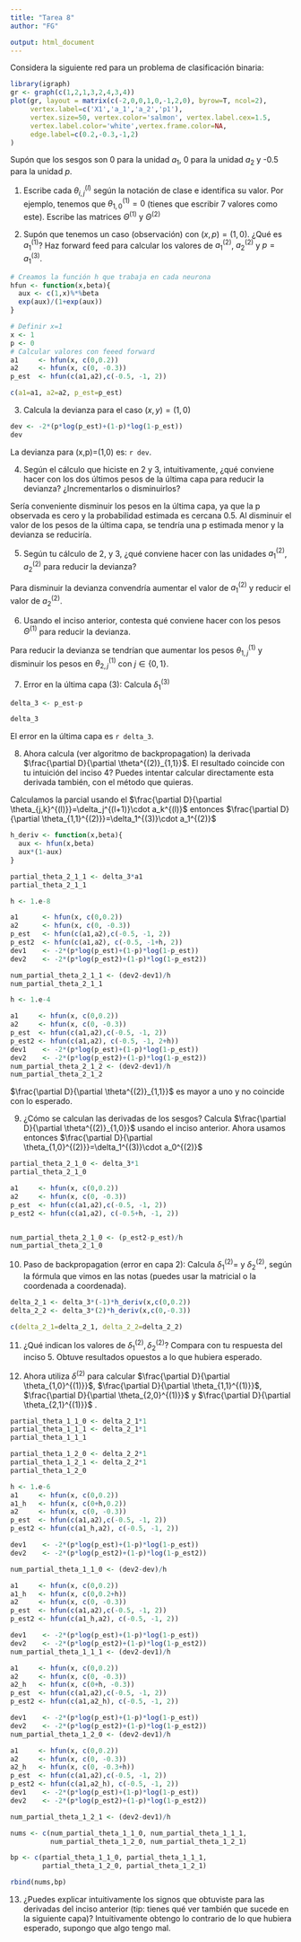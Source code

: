 ```yaml
---
title: "Tarea 8"
author: "FG"

output: html_document
---
```



Considera la siguiente red para un problema de clasificación binaria:

```r
library(igraph)
gr <- graph(c(1,2,1,3,2,4,3,4))
plot(gr, layout = matrix(c(-2,0,0,1,0,-1,2,0), byrow=T, ncol=2),
     vertex.label=c('X1','a_1','a_2','p1'), 
     vertex.size=50, vertex.color='salmon', vertex.label.cex=1.5,
     vertex.label.color='white',vertex.frame.color=NA,
     edge.label=c(0.2,-0.3,-1,2)
)
```


Supón que los sesgos son 0 para la unidad $a_1$, 0 para la unidad $a_2$ y -0.5 para la unidad $p$.

1. Escribe cada $\theta_{i,j}^{(l)}$ según la notación de clase e identifica su valor. Por ejemplo, tenemos que $\theta^{(1)}_{1,0} = 0$ (tienes que escribir 7 valores como este). Escribe las matrices $\Theta^{(1)}$ y $\Theta^{(2)}$

2. Supón que tenemos un caso (observación) con $(x, p)=(1, 0)$. ¿Qué es $a_1^{(1)}$? Haz forward feed para calcular los valores de $a_1^{(2)}$, $a_2^{(2)}$ y $p=a_1^{(3)}$.

```r
# Creamos la función h que trabaja en cada neurona
hfun <- function(x,beta){
  aux <- c(1,x)%*%beta
  exp(aux)/(1+exp(aux))
}
```

```r
# Definir x=1
x <- 1
p <- 0
# Calcular valores con feeed forward
a1     <- hfun(x, c(0,0.2))
a2     <- hfun(x, c(0, -0.3))
p_est  <- hfun(c(a1,a2),c(-0.5, -1, 2))

c(a1=a1, a2=a2, p_est=p_est)

```


3. Calcula la devianza para el caso $(x, y)=(1, 0)$
```r
dev <- -2*(p*log(p_est)+(1-p)*log(1-p_est))
dev
```
La devianza para (x,p)=(1,0) es: `r dev`.

4. Según el cálculo que hiciste en 2 y 3, intuitivamente, ¿qué conviene hacer con los dos últimos pesos de la última capa para reducir la devianza? ¿Incrementarlos o disminuirlos? 

Sería conveniente disminuir los pesos en la última capa, ya que la p observada es cero y la probabilidad estimada es cercana 0.5. Al disminuir el valor de los pesos de la última capa, se tendría una p estimada menor y la devianza se reduciría.

5. Según tu cálculo de 2, y 3, ¿qué conviene hacer con
las unidades
$a_1^{(2)}$, $a_2^{(2)}$  para reducir la devianza? 

Para disminuir la devianza convendría aumentar el valor de $a_1^{(2)}$ y reducir el valor de $a_2^{(2)}$.

6. Usando el inciso anterior, contesta qué conviene hacer con los pesos $\Theta^{(1)}$ para reducir la devianza.

Para reducir la devianza se tendrían que aumentar los pesos $\theta_{1,j}^{(1)}$ y disminuir los pesos en $\theta_{2,j}^{(1)}$ con $j\in \{0,1\}$. 

7. Error en la última capa (3): Calcula $\delta^{(3)}_1$
```r
delta_3 <- p_est-p

delta_3
```
El error en la última capa es `r delta_3`.

8. Ahora calcula (ver algoritmo de backpropagation) la derivada $\frac{\partial D}{\partial \theta^{(2)}_{1,1}}$. El resultado coincide con tu intuición del inciso 4? Puedes intentar calcular directamente esta derivada también, con el método que quieras.

Calculamos la parcial usando el $\frac{\partial D}{\partial \theta_{j,k}^{(l)}}=\delta_j^{(l+1)}\cdot  a_k^{(l)}$ entonces $\frac{\partial D}{\partial \theta_{1,1}^{(2)}}=\delta_1^{(3)}\cdot  a_1^{(2)}$

```r
h_deriv <- function(x,beta){
  aux <- hfun(x,beta)
  aux*(1-aux)
}

partial_theta_2_1_1 <- delta_3*a1
partial_theta_2_1_1
```
```r
h <- 1.e-8

a1      <- hfun(x, c(0,0.2))
a2      <- hfun(x, c(0, -0.3))
p_est   <- hfun(c(a1,a2),c(-0.5, -1, 2))
p_est2  <- hfun(c(a1,a2), c(-0.5, -1+h, 2))
dev1    <- -2*(p*log(p_est)+(1-p)*log(1-p_est))
dev2    <- -2*(p*log(p_est2)+(1-p)*log(1-p_est2))

num_partial_theta_2_1_1 <- (dev2-dev1)/h
num_partial_theta_2_1_1
```

```r
h <- 1.e-4

a1     <- hfun(x, c(0,0.2))
a2     <- hfun(x, c(0, -0.3))
p_est  <- hfun(c(a1,a2),c(-0.5, -1, 2))
p_est2 <- hfun(c(a1,a2), c(-0.5, -1, 2+h))
dev1    <- -2*(p*log(p_est)+(1-p)*log(1-p_est))
dev2    <- -2*(p*log(p_est2)+(1-p)*log(1-p_est2))
num_partial_theta_2_1_2 <- (dev2-dev1)/h
num_partial_theta_2_1_2
```

$\frac{\partial D}{\partial \theta^{(2)}_{1,1}}$ es mayor a uno y no coincide con lo esperado. 

9. ¿Cómo se calculan las derivadas de los sesgos? Calcula $\frac{\partial D}{\partial \theta^{(2)}_{1,0}}$ usando 
el inciso anterior. Ahora usamos  entonces $\frac{\partial D}{\partial \theta_{1,0}^{(2)}}=\delta_1^{(3)}\cdot  a_0^{(2)}$

```r

partial_theta_2_1_0 <- delta_3*1
partial_theta_2_1_0
```
```r
a1     <- hfun(x, c(0,0.2))
a2     <- hfun(x, c(0, -0.3))
p_est  <- hfun(c(a1,a2),c(-0.5, -1, 2))
p_est2 <- hfun(c(a1,a2), c(-0.5+h, -1, 2))


num_partial_theta_2_1_0 <- (p_est2-p_est)/h
num_partial_theta_2_1_0

```


10. Paso de backpropagation (error en capa 2): Calcula $\delta^{(2)}_1=$ y $\delta^{(2)}_2$, según la fórmula que vimos en las notas
(puedes usar la matricial o la coordenada a coordenada).
```r
delta_2_1 <- delta_3*(-1)*h_deriv(x,c(0,0.2))
delta_2_2 <- delta_3*(2)*h_deriv(x,c(0,-0.3))

c(delta_2_1=delta_2_1, delta_2_2=delta_2_2)

```

11. ¿Qué indican los valores de $\delta^{(2)}_1, \delta^{(2)}_2$? Compara con tu respuesta del inciso 5.
Obtuve resultados opuestos a lo que hubiera esperado.

12. Ahora utiliza $\delta^{(2)}$ para calcular  $\frac{\partial D}{\partial \theta_{1,0}^{(1)}}$, $\frac{\partial D}{\partial \theta_{1,1}^{(1)}}$, $\frac{\partial D}{\partial \theta_{2,0}^{(1)}}$ y $\frac{\partial D}{\partial \theta_{2,1}^{(1)}}$ . 
```r
partial_theta_1_1_0 <- delta_2_1*1
partial_theta_1_1_1 <- delta_2_1*1
partial_theta_1_1_1

partial_theta_1_2_0 <- delta_2_2*1
partial_theta_1_2_1 <- delta_2_2*1
partial_theta_1_2_0

```

```r
h <- 1.e-6
a1     <- hfun(x, c(0,0.2))
a1_h   <- hfun(x, c(0+h,0.2))
a2     <- hfun(x, c(0, -0.3))
p_est  <- hfun(c(a1,a2),c(-0.5, -1, 2))
p_est2 <- hfun(c(a1_h,a2), c(-0.5, -1, 2))

dev1    <- -2*(p*log(p_est)+(1-p)*log(1-p_est))
dev2    <- -2*(p*log(p_est2)+(1-p)*log(1-p_est2))

num_partial_theta_1_1_0 <- (dev2-dev)/h
```

```r
a1     <- hfun(x, c(0,0.2))
a1_h   <- hfun(x, c(0,0.2+h))
a2     <- hfun(x, c(0, -0.3))
p_est  <- hfun(c(a1,a2),c(-0.5, -1, 2))
p_est2 <- hfun(c(a1_h,a2), c(-0.5, -1, 2))

dev1    <- -2*(p*log(p_est)+(1-p)*log(1-p_est))
dev2    <- -2*(p*log(p_est2)+(1-p)*log(1-p_est2))
num_partial_theta_1_1_1 <- (dev2-dev1)/h
```

```r
a1     <- hfun(x, c(0,0.2))
a2     <- hfun(x, c(0, -0.3))
a2_h   <- hfun(x, c(0+h, -0.3))
p_est  <- hfun(c(a1,a2),c(-0.5, -1, 2))
p_est2 <- hfun(c(a1,a2_h), c(-0.5, -1, 2))

dev1    <- -2*(p*log(p_est)+(1-p)*log(1-p_est))
dev2    <- -2*(p*log(p_est2)+(1-p)*log(1-p_est2))
num_partial_theta_1_2_0 <- (dev2-dev1)/h
```

```r
a1     <- hfun(x, c(0,0.2))
a2     <- hfun(x, c(0, -0.3))
a2_h   <- hfun(x, c(0, -0.3+h))
p_est  <- hfun(c(a1,a2),c(-0.5, -1, 2))
p_est2 <- hfun(c(a1,a2_h), c(-0.5, -1, 2))
dev1    <- -2*(p*log(p_est)+(1-p)*log(1-p_est))
dev2    <- -2*(p*log(p_est2)+(1-p)*log(1-p_est2))

num_partial_theta_1_2_1 <- (dev2-dev1)/h
```

```r
nums <- c(num_partial_theta_1_1_0, num_partial_theta_1_1_1, 
          num_partial_theta_1_2_0, num_partial_theta_1_2_1)

bp <- c(partial_theta_1_1_0, partial_theta_1_1_1,
        partial_theta_1_2_0, partial_theta_1_2_1)

rbind(nums,bp)
```


13. ¿Puedes explicar intuitivamente los signos que obtuviste para las derivadas del inciso anterior (tip: tienes qué ver también que sucede en la siguiente capa)?
Intuitivamente obtengo lo contrario de lo que hubiera esperado, supongo que algo tengo mal.
